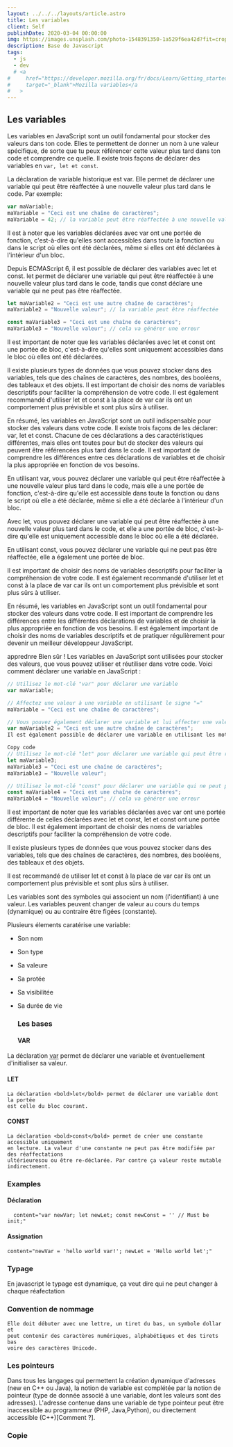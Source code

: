 ```yaml
---
layout: ../../../layouts/article.astro
title: Les variables
client: Self
publishDate: 2020-03-04 00:00:00
img: https://images.unsplash.com/photo-1548391350-1a529f6ea42d?fit=crop&w=1400&h=700&q=75
description: Base de Javascript
tags:
  - js
  - dev
  # <a
#     href="https://developer.mozilla.org/fr/docs/Learn/Getting_started_with_the_web/JavaScript_basics#variables"
#     target="_blank">Mozilla variables</a
#   >
---
```


## Les variables

Les variables en JavaScript sont un outil fondamental pour stocker des valeurs dans ton code. Elles te permettent de donner un nom à une valeur spécifique, de sorte que tu peux référencer cette valeur plus tard dans ton code et comprendre ce quelle. Il existe trois façons de déclarer des variables en `var, let et const`.

La déclaration de variable historique est var. Elle permet de déclarer une variable qui peut être réaffectée à une nouvelle valeur plus tard dans le code. Par exemple:

```javascript
var maVariable;
maVariable = "Ceci est une chaîne de caractères";
maVariable = 42; // la variable peut être réaffectée à une nouvelle valeur
```

Il est à noter que les variables déclarées avec var ont une portée de fonction, c'est-à-dire qu'elles sont accessibles dans toute la fonction ou dans le script où elles ont été déclarées, même si elles ont été déclarées à l'intérieur d'un bloc.

Depuis ECMAScript 6, il est possible de déclarer des variables avec let et const. let permet de déclarer une variable qui peut être réaffectée à une nouvelle valeur plus tard dans le code, tandis que const déclare une variable qui ne peut pas être réaffectée.

```javascript
let maVariable2 = "Ceci est une autre chaîne de caractères";
maVariable2 = "Nouvelle valeur"; // la variable peut être réaffectée

const maVariable3 = "Ceci est une chaîne de caractères";
maVariable3 = "Nouvelle valeur"; // cela va générer une erreur
```

Il est important de noter que les variables déclarées avec let et const ont une portée de bloc, c'est-à-dire qu'elles sont uniquement accessibles dans le bloc où elles ont été déclarées.

Il existe plusieurs types de données que vous pouvez stocker dans des variables, tels que des chaînes de caractères, des nombres, des booléens, des tableaux et des objets. Il est important de choisir des noms de variables descriptifs pour faciliter la compréhension de votre code. Il est également recommandé d'utiliser let et const à la place de var car ils ont un comportement plus prévisible et sont plus sûrs à utiliser.

En résumé, les variables en JavaScript sont un outil indispensable pour stocker des valeurs dans votre code. Il existe trois façons de les déclarer: var, let et const. Chacune de ces déclarations a des caractéristiques différentes, mais elles ont toutes pour but de stocker des valeurs qui peuvent être référencées plus tard dans le code. Il est important de comprendre les différences entre ces déclarations de variables et de choisir la plus appropriée en fonction de vos besoins.

En utilisant var, vous pouvez déclarer une variable qui peut être réaffectée à une nouvelle valeur plus tard dans le code, mais elle a une portée de fonction, c'est-à-dire qu'elle est accessible dans toute la fonction ou dans le script où elle a été déclarée, même si elle a été déclarée à l'intérieur d'un bloc.

Avec let, vous pouvez déclarer une variable qui peut être réaffectée à une nouvelle valeur plus tard dans le code, et elle a une portée de bloc, c'est-à-dire qu'elle est uniquement accessible dans le bloc où elle a été déclarée.

En utilisant const, vous pouvez déclarer une variable qui ne peut pas être réaffectée, elle a également une portée de bloc.

Il est important de choisir des noms de variables descriptifs pour faciliter la compréhension de votre code. Il est également recommandé d'utiliser let et const à la place de var car ils ont un comportement plus prévisible et sont plus sûrs à utiliser.

En résumé, les variables en JavaScript sont un outil fondamental pour stocker des valeurs dans votre code. Il est important de comprendre les différences entre les différentes déclarations de variables et de choisir la plus appropriée en fonction de vos besoins. Il est également important de choisir des noms de variables descriptifs et de pratiquer régulièrement pour devenir un meilleur développeur JavaScript.




apprednre
Bien sûr ! Les variables en JavaScript sont utilisées pour stocker des valeurs, que vous pouvez utiliser et réutiliser dans votre code. Voici comment déclarer une variable en JavaScript :

```javascript
// Utilisez le mot-clé "var" pour déclarer une variable
var maVariable;

// Affectez une valeur à une variable en utilisant le signe "="
maVariable = "Ceci est une chaîne de caractères";

// Vous pouvez également déclarer une variable et lui affecter une valeur en même temps
var maVariable2 = "Ceci est une autre chaîne de caractères";
Il est également possible de déclarer une variable en utilisant les mots-clés let ou const.

Copy code
// Utilisez le mot-clé "let" pour déclarer une variable qui peut être réassignée
let maVariable3;
maVariable3 = "Ceci est une chaîne de caractères";
maVariable3 = "Nouvelle valeur";

// Utilisez le mot-clé "const" pour déclarer une variable qui ne peut pas être réassignée
const maVariable4 = "Ceci est une chaîne de caractères";
maVariable4 = "Nouvelle valeur"; // cela va générer une erreur
```
Il est important de noter que les variables déclarées avec var ont une portée différente de celles déclarées avec let et const, let et const ont une portée de bloc. Il est également important de choisir des noms de variables descriptifs pour faciliter la compréhension de votre code.

Il existe plusieurs types de données que vous pouvez stocker dans des variables, tels que des chaînes de caractères, des nombres, des booléens, des tableaux et des objets.

Il est recommandé de utiliser let et const à la place de var car ils ont un comportement plus prévisible et sont plus sûrs à utiliser.










  
  Les variables sont des symboles qui associent un nom (l'identifiant) à une valeur. Les variables peuvent changer de valeur au cours du temps (dynamique) ou au contraire être figées (constante).

Plusieurs élements caratérise une variable:
- Son nom
- Son type
- Sa valeure
- Sa protée
- Sa visibilitée
- Sa durée de vie

  ### Les bases
  #### VAR
La déclaration <bold><abbr title="pour variable">var</abbr></bold> permet de
    déclarer une variable et éventuellement d'initialiser sa valeur.
  #### LET

    La déclaration <bold>let</bold> permet de déclarer une variable dont la portée
    est celle du bloc courant.

  #### CONST

    La déclaration <bold>const</bold> permet de créer une constante accessible uniquement
    en lecture. La valeur d'une constante ne peut pas être modifiée par des réaffectations
    ultérieuresou ou être re-déclarée. Par contre ça valeur reste mutable indirectement.

  ### Examples
  #### Déclaration

   
      content="var newVar; let newLet; const newConst = '' // Must be init;"
    
 
#### Assignation

    content="newVar = 'hello world var!'; newLet = 'Hello world let';" 

### Typage

En javascript le typage est dynamique, ça veut dire qui ne peut changer à chaque réafectation

  ### Convention de nommage
    Elle doit débuter avec une lettre, un tiret du bas, un symbole dollar et
    peut contenir des caractères numériques, alphabétiques et des tirets bas
    voire des caractères Unicode.
  ### Les pointeurs
Dans tous les langages qui permettent la création dynamique d'adresses (new en C++ ou Java), la notion de variable est complétée par la notion de pointeur (type de donnée associé à une variable, dont les valeurs sont des adresses). L'adresse contenue dans une variable de type pointeur peut être inaccessible au programmeur (PHP, Java,Python), ou directement accessible (C++)[Comment ?].
  ### Copie
